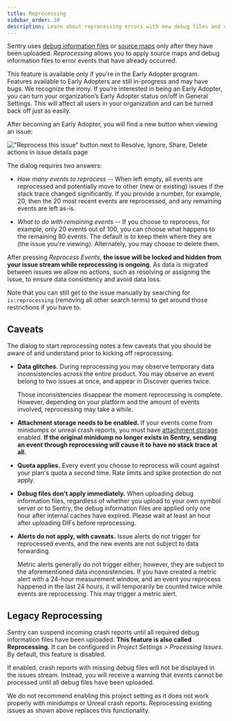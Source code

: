 ```yaml
---
title: Reprocessing
sidebar_order: 10
description: Learn about reprocessing errors with new debug files and source maps.
---
```


Sentry uses [debug information
files](/platforms/native/data-management/debug-files/) or
[source maps](/platforms/javascript/sourcemaps/) only after they have been uploaded. _Reprocessing_ allows you to apply source maps and debug information files to error events that have already occurred.

<Note>

This feature is available only if you're in the Early Adopter program. Features available to Early Adopters are still in-progress and may have bugs. We recognize the irony.
If you’re interested in being an Early Adopter, you can turn your organization’s Early Adopter status on/off in General Settings. This will affect all users in your organization and can be turned back off just as easily.

</Note>

After becoming an Early Adopter, you will find a new button when viewing an issue:

!["Reprocess this issue" button next to Resolve, Ignore, Share, Delete actions in issue details page](reprocessing-btn.png)

The dialog requires two answers:

* _How many events to reprocess_ -- When left empty, all events are reprocessed
  and potentially move to other (new or existing) issues if the stack trace
  changed significantly. If you provide a number, for example, 20, then the 20 most recent events are
  reprocessed, and any remaining events are left as-is.

* _What to do with remaining events_ -- If you choose to reprocess, for example, only 20
  events out of 100, you can choose what happens to the remaining 80 events.
  The default is to keep them where they are (the issue you're viewing).
  Alternately, you may choose to delete them.

After pressing _Reprocess Events_, **the issue will be locked and hidden from
your issue stream while reprocessing is ongoing**. As data is migrated between
issues we allow no actions, such as resolving or assigning the issue, to ensure
data consistency and avoid data loss.

Note that you can still get to the issue manually by searching for
`is:reprocessing` (removing all other search terms) to get around those
restrictions if you have to.

## Caveats

The dialog to start reprocessing notes a few caveats that you
should be aware of and understand prior to kicking off reprocessing.

* **Data glitches.** During reprocessing you may observe temporary data
  inconsistencies across the entire product. You may observe an event belong to
  two issues at once, and appear in Discover queries twice.

  Those inconsistencies disappear the moment reprocessing is complete. However,
  depending on your platform and the amount of events involved, reprocessing may take a
  while.

* **Attachment storage needs to be enabled.** If your events come from
  minidumps or unreal crash reports, you must have [attachment
  storage](/platforms/native/enriching-events/attachments/#crash-reports-and-privacy)
  enabled. **If the original minidump no longer exists in Sentry, sending an
  event through reprocessing will cause it to have no stack trace at all.**

* **Quota applies.** Every event you choose to reprocess will count against
  your plan's quota a second time. Rate limits and spike protection do not
  apply.

* **Debug files don't apply immediately.** When uploading debug information
  files, regardless of whether you upload to your own symbol server or to Sentry, the debug information files are
  applied only one hour after internal caches have expired. Please wait
  at least an hour after uploading DIFs before reprocessing.

* **Alerts do not apply, with caveats.** Issue alerts do not trigger for
  reprocessed events, and the new events are not subject to data forwarding.

  Metric alerts generally do not trigger either; however, they are subject to the
  aforementioned data inconsistencies. If you have created a metric alert with
  a 24-hour measurement window, and an event you reprocess happened in the last
  24 hours, it will temporarily be counted twice while events are reprocessing.
  This may trigger a metric alert.

## Legacy Reprocessing

Sentry can suspend incoming crash reports until all required debug information
files have been uploaded. **This feature is also called Reprocessing.** It can
be configured in _Project Settings > Processing Issues_. By default, this
feature is disabled.

If enabled, crash reports with missing debug files will not be displayed in the
issues stream. Instead, you will receive a warning that events cannot be
processed until all debug files have been uploaded.

We do not recommend enabling this project setting as it does not work properly with minidumps or
Unreal crash reports. Reprocessing existing issues as shown above replaces this functionality.
